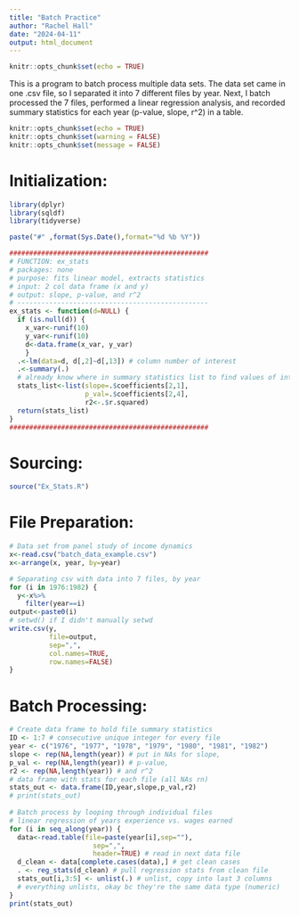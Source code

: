 ```yaml
---
title: "Batch Practice"
author: "Rachel Hall"
date: "2024-04-11"
output: html_document
---
```


```r
knitr::opts_chunk$set(echo = TRUE)
```

This is a program to batch process multiple data sets. The data set came in one .csv file, so I separated it into 7 different files by year. Next, I batch processed the 7 files, performed a linear regression analysis, and recorded summary statistics for each year (p-value, slope, r^2) in a table.

```r
knitr::opts_chunk$set(echo = TRUE)
knitr::opts_chunk$set(warning = FALSE)
knitr::opts_chunk$set(message = FALSE)
```

# Initialization:
```r
library(dplyr)
library(sqldf)
library(tidyverse)
```

```r
paste("#" ,format(Sys.Date(),format="%d %b %Y"))

##################################################
# FUNCTION: ex_stats
# packages: none
# purpose: fits linear model, extracts statistics
# input: 2 col data frame (x and y)
# output: slope, p-value, and r^2
# ------------------------------------------------
ex_stats <- function(d=NULL) {
  if (is.null(d)) {
    x_var<-runif(10)
    y_var<-runif(10)
    d<-data.frame(x_var, y_var)
    }
  .<-lm(data=d, d[,2]~d[,13]) # column number of interest
  .<-summary(.)
  # already know where in summary statistics list to find values of interest
  stats_list<-list(slope=.$coefficients[2,1],
                   p_val=.$coefficients[2,4],
                   r2<-.$r.squared)
  return(stats_list)
}
##################################################
```

# Sourcing:
```r
source("Ex_Stats.R")

```

# File Preparation:
```r
# Data set from panel study of income dynamics
x<-read.csv("batch_data_example.csv")
x<-arrange(x, year, by=year)

# Separating csv with data into 7 files, by year
for (i in 1976:1982) {
  y<-x%>%
    filter(year==i)
output<-paste0(i)
# setwd() if I didn't manually setwd
write.csv(y, 
          file=output, 
          sep=",", 
          col.names=TRUE, 
          row.names=FALSE)
}
```

# Batch Processing:
```r
# Create data frame to hold file summary statistics
ID <- 1:7 # consecutive unique integer for every file
year <- c("1976", "1977", "1978", "1979", "1980", "1981", "1982")
slope <- rep(NA,length(year)) # put in NAs for slope,
p_val <- rep(NA,length(year)) # p-value,
r2 <- rep(NA,length(year)) # and r^2
# data frame with stats for each file (all NAs rn)
stats_out <- data.frame(ID,year,slope,p_val,r2)
# print(stats_out)
  
# Batch process by looping through individual files
# linear regression of years experience vs. wages earned
for (i in seq_along(year)) {
  data<-read.table(file=paste(year[i],sep=""),
                     sep=",",
                     header=TRUE) # read in next data file
  d_clean <- data[complete.cases(data),] # get clean cases
  . <- reg_stats(d_clean) # pull regression stats from clean file
  stats_out[i,3:5] <- unlist(.) # unlist, copy into last 3 columns
  # everything unlists, okay bc they're the same data type (numeric)
}
print(stats_out)
```